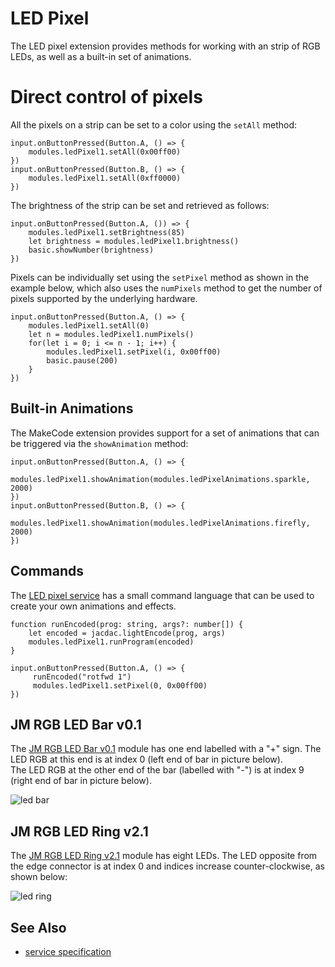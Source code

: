 # LED Pixel

The LED pixel extension provides methods for working with
an strip of RGB LEDs, as well as a built-in set of animations.

# Direct control of pixels

All the pixels on a strip can be set to a color using the `setAll` method:

```blocks
input.onButtonPressed(Button.A, () => {
    modules.ledPixel1.setAll(0x00ff00)
})
input.onButtonPressed(Button.B, () => {
    modules.ledPixel1.setAll(0xff0000)
})
```

The brightness of the strip can be set and retrieved as follows:

```blocks
input.onButtonPressed(Button.A, ()) => {
    modules.ledPixel1.setBrightness(85)
    let brightness = modules.ledPixel1.brightness()
    basic.showNumber(brightness)
})
```

Pixels can be individually set using the `setPixel` method as shown in the
example below, which also uses the `numPixels` method to get the number
of pixels supported by the underlying hardware.

```blocks
input.onButtonPressed(Button.A, () => {
    modules.ledPixel1.setAll(0)
    let n = modules.ledPixel1.numPixels()
    for(let i = 0; i <= n - 1; i++) {
        modules.ledPixel1.setPixel(i, 0x00ff00)
        basic.pause(200)
    }
})
```

## Built-in Animations

The MakeCode extension provides support for a set of animations
that can be triggered via the `showAnimation` method:
```blocks
input.onButtonPressed(Button.A, () => {
    modules.ledPixel1.showAnimation(modules.ledPixelAnimations.sparkle, 2000)
})
input.onButtonPressed(Button.B, () => {
    modules.ledPixel1.showAnimation(modules.ledPixelAnimations.firefly, 2000)
})
```

## Commands

The [LED pixel service](/services/ledpixel) has
a small command language that can be used to create your own animations
and effects.

```blocks
function runEncoded(prog: string, args?: number[]) {
    let encoded = jacdac.lightEncode(prog, args)
    modules.ledPixel1.runProgram(encoded)
}

input.onButtonPressed(Button.A, () => {
     runEncoded("rotfwd 1")
     modules.ledPixel1.setPixel(0, 0x00ff00)
})
```

## JM RGB LED Bar v0.1

The [JM RGB LED Bar v0.1](/devices/microsoft/research/jmrgbledbar58v01) module
has one end labelled with a "+" sign. The LED RGB at this end is at index
0 (left end of bar in picture below).  
The LED RGB at the other end of the bar (labelled with "-") is at index 9
(right end of bar in picture below).

![led bar](./ledbar.png)

## JM RGB LED Ring v2.1

The [JM RGB LED Ring v2.1](/devices/microsoft/research/jmrgbledring37v21) module
has eight LEDs. The LED opposite from the edge connector is at index 0 and
indices increase counter-clockwise, as shown below:

![led ring](./ledring.png)

## See Also

- [service specification](/services/ledpixel/)
